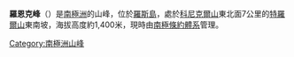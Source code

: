{{coord|77|35|S|168|41|E|display=title}}

'''羅恩克峰'''（{{lang-en|Rohnke Crests}}）是[[南極洲|南極洲]]的山峰，位於[[羅斯島|羅斯島]]，處於[[科尼克爾山|科尼克爾山]]東北面7公里的[[特羅爾山|特羅爾山]]東南坡，海拔高度約1,400米，現時由[[南極條約體系|南極條約體系]]管理。

{{DEFAULTSORT:Rohnke Crests}}
[[Category:南極洲山峰|Category:南極洲山峰]]


{{RossIsland-geo-stub}}